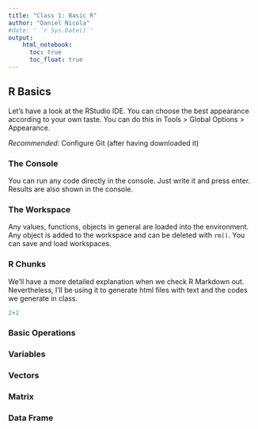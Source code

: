 ```yaml
---
title: "Class 1: Basic R"
author: "Daniel Nicola"
#date: ' `r Sys.Date()`'
output: 
    html_notebook:
      toc: true
      toc_float: true
---
```


## R Basics
Let's have a look at the RStudio IDE. You can choose the best appearance according to your own taste. You can do this in Tools > Global Options > Appearance. 

*Recommended:* Configure Git (after having downloaded it)

### The Console
You can run any code directly in the console. Just write it and press enter. Results are also shown in the console.

### The Workspace
Any values, functions, objects in general are loaded into the environment. Any object is added to the workspace and can be deleted with `rm()`. You can save and load workspaces.

### R Chunks
We'll have a more detailed explanation when we check R Markdown out. Nevertheless, I'll be using it to generate html files with text and the codes we generate in class.

```r
2+2
```

### Basic Operations


### Variables

### Vectors

### Matrix

### Data Frame





